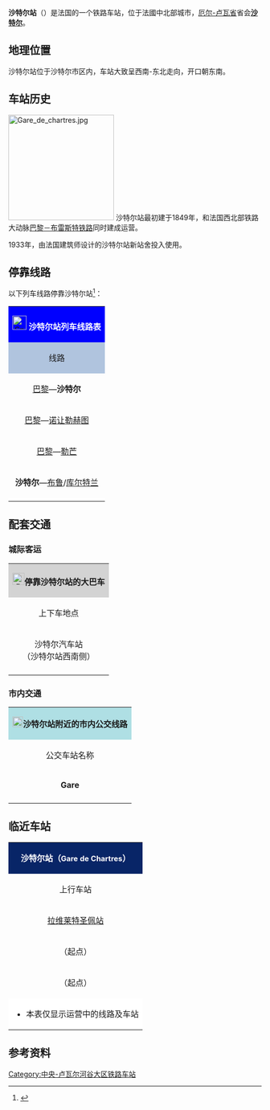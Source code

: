 {{Infobox station
| name          = [[File:Sncf-logo.svg|32x32px]]沙特尔站<br />Gare de Chartres
| type          = [[法国铁路|法国铁路]]
| image = File:沙特尔站.jpg
|image_caption = 车站正门
| address       = {{FRA}}[[厄尔-卢瓦省|厄尔-卢瓦省]][[沙特尔|沙特尔]]
| latd          = 48
| latm          = 26
| lats          = 54
| latNS         = N
| longd         = 1
| longm         = 28
| longs         = 52
| longEW        = E
| operator = [[File:Sncf-logo.svg|32x32px]]
| coordinates_display = yes
| iso_region    = FR
| line          = 
*[[巴黎－布雷斯特铁路|巴黎－布雷斯特铁路]]
*[[沙特尔－波尔多铁路|沙特尔－波尔多铁路]]（部分路段已关闭）
*{{link-fr|沙特尔－奥尔良铁路|Ligne de Chartres à Orléans}}（货运）
| platform      = 4
| tracks        = 5
| elevation = 143米
| opened        = 1849年7月12日
| rebuilt = 1933年
| status = 使用中
| closed        = 
| passengers= 约276.6万人次<ref>{{Cite web|url=https://ressources.data.sncf.com/explore/dataset/frequentation-gares/?sort=voyageurs_2014&q=chartres|title=Fréquentation en gares|accessdate=2016-11-13|author=SNCF|date=|language=法语|publisher=SNCF Open Data|archive-date=2016-11-14|archive-url=https://web.archive.org/web/20161114002041/https://ressources.data.sncf.com/explore/dataset/frequentation-gares/?sort=voyageurs_2014&q=chartres|dead-url=no}}</ref>
| pass_year= 2015年
| station_type = 客运车站，兼办货运业务
| connections = 
*{{link-fr|沙特尔城市公共交通|Réseau de bus Filibus}}
*{{link-fr|厄尔-卢瓦省省内客运|Transbeauce}}
| route_map =
| map_locator   = 
| note =
}}

'''沙特尔站'''（{{lang-fr|Gare de Chartres}}）是法国的一个铁路车站，位于法國中北部城市，[[厄尔-卢瓦省|厄尔-卢瓦省]]省会'''[[沙特尔|沙特尔]]'''。

==地理位置==

沙特尔站位于沙特尔市区内，车站大致呈西南-东北走向，开口朝东南。

==车站历史==
[[File:Gare_de_chartres.jpg|210px]]
沙特尔站最初建于1849年，和法国西北部铁路大动脉[[巴黎－布雷斯特铁路|巴黎－布雷斯特铁路]]同时建成运营。

1933年，由法国建筑师{{link-fr|亨利·帕孔|Henri Pacon}}设计的沙特尔站新站舍投入使用。

==停靠线路==
{{动态列表|最后更新时间：2016年4月17日。本章节内容仅供参考，不排除临时性的变更。欢迎修正和补充}}

以下列车线路停靠沙特尔站<ref>{{Cite web|url=http://www.ter.sncf.com/centre-val-de-loire/depliant/recherche|title=中央卢瓦尔河谷大区列车时刻表查询引擎|accessdate=2016-03-28|author=ter centre val-de-loire|date=|language=法语|publisher=|archive-date=2016-04-06|archive-url=https://web.archive.org/web/20160406080756/http://www.ter.sncf.com/centre-val-de-loire/depliant/recherche|dead-url=no}}</ref>：

{| class="wikitable mw-collapsible" 
|colspan="5" style="background:#0000FF" align="center" |[[File:Sncf-logo.svg|28x28px]] <font color=#FFFFFF>'''沙特尔站列车线路表'''</font>
|-
!style="background:#B0C4DE"| 线路
!style="background:#B0C4DE"|车种
!style="background:#B0C4DE"|上一站
!style="background:#B0C4DE"|下一站
!style="background:#B0C4DE"|大致运行频率{{noteTag|name=noteA}}
|-
|[[巴黎蒙帕纳斯站|巴黎]]—'''沙特尔'''
| rowspan="4" align="center"|[[File:Logo_TER.svg|37x37px]]
|[[曼特农站|曼特农]]/[[拉维莱特圣佩站|拉维莱特圣佩]]
|（终点）
|每天10趟左右
|-
|[[巴黎蒙帕纳斯站|巴黎]]—[[诺让勒赫图站|诺让勒赫图]]
|[[曼特农站|曼特农]]
|[[阿米利维雷站|阿米利维雷]]/[[厄尔河畔库尔维尔站|厄尔河畔维尔库尔]]
|每天3趟左右
|-
|[[巴黎蒙帕纳斯站|巴黎]]—[[勒芒站|勒芒]]
|[[曼特农站|曼特农]]
|[[厄尔河畔库尔维尔站|厄尔河畔维尔库尔]]
|每天7趟左右
|-
|'''沙特尔'''—[[布鲁站|布鲁]]/[[库尔特兰站|库尔特兰]]
|（起点）
|[[吕塞站|吕塞]]
|每天4~9趟
|-
|colspan="5" style="background:#FFFFFF"|{{noteFoot|1=
{{noteTag|name=noteA|1=在本栏中，往返1次为"1趟"；除特别标明外，其数据仅工作日有效，周末及节假日列车数量可能会减少}}
}}
|}

==配套交通==

===城际客运===

{| class="wikitable mw-collapsible" 
|colspan="3" align="center" style="background:#D3D3D3" |[[File:BSicon_BUS.svg|24x24px]]'''停靠沙特尔站的大巴车'''
|-
!align="center" |上下车地点
!align="center" |运营单位
!align="center" |主要目的地{{noteTag|name=noteA}}
|-
| rowspan="2" align="center" |沙特尔汽车站<br>（沙特尔站西南侧）
|align="center" |{{link-fr|厄尔-卢瓦省城际客运|Transbeauce}}<br>Transbeauce{{noteTag|name=noteC}}
|[[奥尔良|奥尔良]]{{noteTag|name=noteB}}、[[德勒站|德勒]]{{noteTag|name=noteB}}、[[沙托丹|沙托丹]]{{noteTag|name=noteB}}、[[沃韦_(厄尔-卢瓦尔省)|沃武]]{{noteTag|name=noteB}}、[[莱-卢瓦河畔克卢瓦埃|莱-卢瓦河畔克卢瓦埃]]、[[图里_(厄尔-卢瓦尔省)|图里]]、[[蒂默赖地区沙托纳|蒂默赖地区沙托纳]]、[[拉弗尔泰维当|拉弗尔泰维当]]<ref>{{Cite web|url=http://www.transbeauce.fr/horaires/?rub_code=23|title=transbeauce(厄尔-卢瓦省客运线路)|accessdate=|author=|date=2016-03-28|language=法语|publisher=|archive-date=2016-03-12|archive-url=https://web.archive.org/web/20160312063026/http://www.transbeauce.fr/horaires/?rub_code=23|dead-url=yes}}</ref>
|-
|align="center" |[[SNCF|SNCF]]
|[[图尔站|图尔]]、[[沙托丹|沙托丹]]、[[旺多姆|旺多姆]]、[[沙托雷诺尔|沙托雷诺尔]]<br>（''当某条铁路线施工或罢工时，SNCF可能也会提供途径该线路沿途站点的大巴车''{{noteTag|name=noteB}}）
|-
|colspan="3" style="background:#FFFFFF"|{{noteFoot|1=
{{noteTag|name=noteA|1=本栏不包括可以联程中转前往的目的地}}
{{noteTag|name=noteB|1=其车票可与SNCF的同线路车票通用}}
{{noteTag|name=noteC|1=部分城际客运线路仅周一至五开行}}
}}
|}

===市内交通===

{| class="wikitable mw-collapsible" 
|colspan="3" align="center" style="background:#AFDFE4"|[[File:Bus-logo.svg|21x21px]]'''沙特尔站附近的市内公交线路'''
|-
!align="center" |公交车站名称
!align="center" |位置
!align="center" |停靠线路{{noteTag|name=noteA}}<ref>{{Cite web|url=http://www.filibus.fr/ftp/FR_document/Chartres-verso%20ENVOI%20d%C3%A9c%2015.pdf|title=沙特尔市区公交线路地图|accessdate=|author=|date=|language=法语|publisher=}}</ref>
|-
|'''Gare'''
|沙特尔站门口
|1~9路、11路和13路
|-
|colspan="3" style="background:#FFFFFF"|{{noteFoot|1=
{{noteTag|name=noteA|1=沙特尔市区内的所有公交线路在周日及节假日均停运}}
}}
|}

==临近车站==

{|class="wikitable mw-collapsible" style="margin: 0 auto; width:42em;"
|colspan="3"  style="background:#082567" align="center"|<font color=#FFFFFF>'''沙特尔站（<span style="font-size:11pt;">Gare de Chartres</span>）'''</font>
|-
!上行车站
!线路
!下行车站
|-
|align="center" |[[拉维莱特圣佩站|拉维莱特圣佩站]]
|align="center" |'''[[巴黎－布雷斯特铁路|巴黎－布雷斯特铁路]]'''
|align="center" |[[阿米利维雷站|阿米利维雷站]]
|-
|align="center" |（起点）
|align="center" |'''[[沙特尔－波尔多铁路|沙特尔－波尔多铁路]]'''
|align="center" |[[吕塞站|吕塞站]]
|-
|align="center" |（起点）
|align="center" |'''{{link-fr|沙特尔－奥尔良铁路|Ligne de Chartres à Orléans}}'''
|align="center" |（货运）
|-
|colspan="3" style="background:#FFFFFF"|
*本表仅显示运营中的线路及车站
|}

==参考资料==
{{Reflist}}

{{法国主要火车站列表}}
[[Category:中央-卢瓦尔河谷大区铁路车站|Category:中央-卢瓦尔河谷大区铁路车站]]